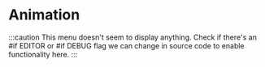 # Animation

:::caution
This menu doesn't seem to display anything. Check if there's an #if EDITOR or #if DEBUG flag we can change in source code to enable functionality here.
:::
